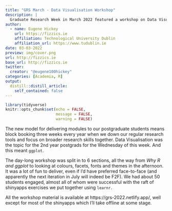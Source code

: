 ```yaml
---
title: "GRS March - Data Visualisation Workshop"
description: |
  Graduate Research Week in March 2022 featured a workshop on Data Visualisation, really an introduction to ggplot
author:
  - name: Eugene Hickey
    url: https://fizzics.ie
    affiliation: Technological University Dublin
    affiliation_url: https://www.tudublin.ie
date: 03-03-2022
preview: img/cover.png
url: http://fizzics.ie
base_url: http://fizzics.ie
twitter:
  creator: "@eugene100hickey"
categories: [Academia, R]
output:
  distill::distill_article:
    self_contained: false
---
```


<style>
d-title {
 display:none;
}
</style>

```r
library(tidyverse)
knitr::opts_chunk$set(echo = FALSE,
                      message = FALSE,
                      warning = FALSE)
```

The new model for delivering modules to our postgraduate students means block booking three weeks every year when we down our regular research tools and focus on broader research skills together. Data Visualisation was the topic for the 2nd year postgrads for the Wednesday of this week. And this meant `ggplot`. 

The day-long workshop was split in to 6 sections, all the way from _Why R and ggplot_ to looking at colours, facets, fonts and themes in the afternoon. It was a lot of fun to deliver, even if I'd have preferred face-to-face (and apparently the next iteration in July will indeed be F2F). We had about 50 students engaged, almost all of whom were successful with the raft of shinyapps exercises we put together using `learnr`.

All the workshop material is available at https://grs-2022.netlify.app/, well except for most of the shinyapps which I'll take offline at some stage. 

